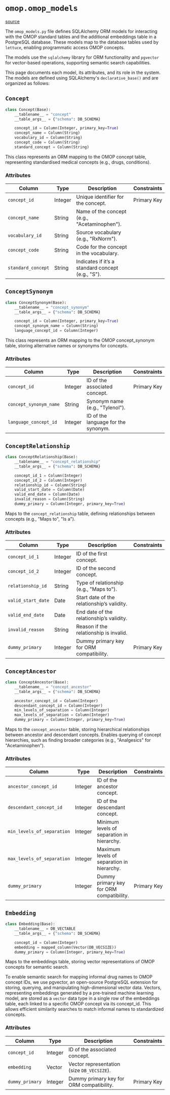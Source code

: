 # `omop.omop_models`
[source](https://github.com/Health-Informatics-UoN/lettuce/tree/main/lettuce/omop/omop_models.py)

The `omop_models.py` file defines SQLAlchemy ORM models for interacting with the OMOP standard tables and the additional embeddings table in a PostgreSQL database. These models map to the database tables used by `lettuce`, enabling programmatic access OMOP concepts.

The models use the `sqlalchemy` library for ORM functionality and `pgvector` for vector-based operations, supporting semantic search capabilities. 

This page documents each model, its attributes, and its role in the system. The models are defined using SQLAlchemy's `declarative_base()` and are organized as follows:
## `Concept`
```python
class Concept(Base):
    __tablename__ = "concept"
    __table_args__ = {"schema": DB_SCHEMA}

    concept_id = Column(Integer, primary_key=True)
    concept_name = Column(String)
    vocabulary_id = Column(String)
    concept_code = Column(String)
    standard_concept = Column(String)
```

This class represents an ORM mapping to the OMOP concept table, representing standardised medical concepts (e.g., drugs, conditions).

### Attributes 
| Column             | Type       | Description                                      | Constraints       |
|--------------------|------------|--------------------------------------------------|-------------------|
| `concept_id`       | Integer    | Unique identifier for the concept.               | Primary Key       |
| `concept_name`     | String     | Name of the concept (e.g., "Acetaminophen").     |                   |
| `vocabulary_id`    | String     | Source vocabulary (e.g., "RxNorm").              |                   |
| `concept_code`     | String     | Code for the concept in the vocabulary.          |                   |
| `standard_concept` | String     | Indicates if it’s a standard concept (e.g., "S"). |                   |

## `ConceptSynonym`
```python
class ConceptSynonym(Base):
    __tablename__ = "concept_synonym"
    __table_args__ = {"schema": DB_SCHEMA}

    concept_id = Column(Integer, primary_key=True)
    concept_synonym_name = Column(String)
    language_concept_id = Column(Integer)
```
This class represents an ORM mapping to the OMOP concept_synonym table, storing alternative names or synonyms for concepts.

### Attributes
| Column                 | Type       | Description                                  | Constraints       |
|------------------------|------------|----------------------------------------------|-------------------|
| `concept_id`           | Integer    | ID of the associated concept.                | Primary Key       |
| `concept_synonym_name` | String     | Synonym name (e.g., "Tylenol").              |                   |
| `language_concept_id`  | Integer    | ID of the language for the synonym.          |                   |


## `ConceptRelationship`
```python
class ConceptRelationship(Base):
    __tablename__ = "concept_relationship"
    __table_args__ = {"schema": DB_SCHEMA}

    concept_id_1 = Column(Integer)
    concept_id_2 = Column(Integer)
    relationship_id = Column(String)
    valid_start_date = Column(Date)
    valid_end_date = Column(Date)
    invalid_reason = Column(String)
    dummy_primary = Column(Integer, primary_key=True)
```
Maps to the `concept_relationship` table, defining relationships between concepts (e.g., "Maps to", "Is a").

### Attributes 
| Column              | Type       | Description                                      | Constraints       |
|---------------------|------------|--------------------------------------------------|-------------------|
| `concept_id_1`      | Integer    | ID of the first concept.                         |                   |
| `concept_id_2`      | Integer    | ID of the second concept.                        |                   |
| `relationship_id`   | String     | Type of relationship (e.g., "Maps to").          |                   |
| `valid_start_date`  | Date       | Start date of the relationship’s validity.       |                   |
| `valid_end_date`    | Date       | End date of the relationship’s validity.         |                   |
| `invalid_reason`    | String     | Reason if the relationship is invalid.           |                   |
| `dummy_primary`     | Integer    | Dummy primary key for ORM compatibility.         | Primary Key       |

## `ConceptAncestor`
```python
class ConceptAncestor(Base):
    __tablename__ = "concept_ancestor"
    __table_args__ = {"schema": DB_SCHEMA}

    ancestor_concept_id = Column(Integer)
    descendant_concept_id = Column(Integer)
    min_levels_of_separation = Column(Integer)
    max_levels_of_separation = Column(Integer)
    dummy_primary = Column(Integer, primary_key=True)
```
Maps to the `concept_ancestor` table, storing hierarchical relationships between ancestor and descendant concepts. Enables querying of concept hierarchies, such as finding broader categories (e.g., "Analgesics" for "Acetaminophen").


### Attributes 
| Column                     | Type       | Description                                      | Constraints       |
|----------------------------|------------|--------------------------------------------------|-------------------|
| `ancestor_concept_id`      | Integer    | ID of the ancestor concept.                      |                   |
| `descendant_concept_id`    | Integer    | ID of the descendant concept.                    |                   |
| `min_levels_of_separation` | Integer    | Minimum levels of separation in hierarchy.       |                   |
| `max_levels_of_separation` | Integer    | Maximum levels of separation in hierarchy.       |                   |
| `dummy_primary`            | Integer    | Dummy primary key for ORM compatibility.         | Primary Key       |


## `Embedding`
```python
class Embedding(Base):
    __tablename__ = DB_VECTABLE
    __table_args__ = {"schema": DB_SCHEMA}

    concept_id = Column(Integer)
    embedding = mapped_column(Vector(DB_VECSIZE))
    dummy_primary = Column(Integer, primary_key=True)
```
Maps to the embeddings table, storing vector representations of OMOP concepts for semantic search. 

To enable semantic search for mapping informal drug names to OMOP concept IDs, we use pgvector, an open-source PostgreSQL extension for storing, querying, and manipulating high-dimensional vector data. Vectors, representing embeddings generated by a pre-trained machine learning model, are stored as a `vector` data type in a single row of the embeddings table, each linked to a specific OMOP concept via its concept_id. This allows efficient similarity searches to match informal names to standardized concepts.

### Attributes 
| Column          | Type             | Description                                      | Constraints       |
|-----------------|------------------|--------------------------------------------------|-------------------|
| `concept_id`    | Integer          | ID of the associated concept.                    |                   |
| `embedding`     | Vector           | Vector representation (size `DB_VECSIZE`).       |                   |
| `dummy_primary` | Integer          | Dummy primary key for ORM compatibility.         | Primary Key       |



